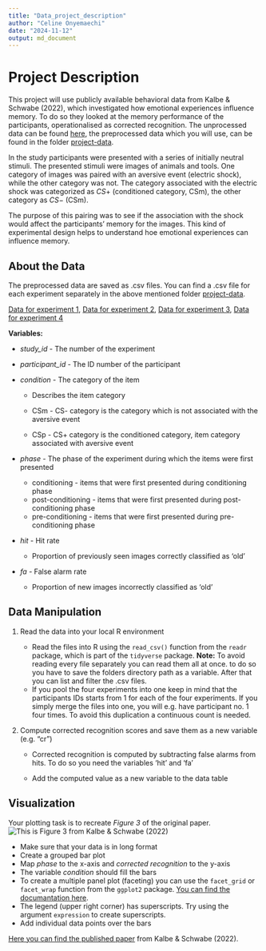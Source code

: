 ```yaml
---
title: "Data_project_description"
author: "Celine Onyemaechi"
date: "2024-11-12"
output: md_document
---
```


# Project Description

This project will use publicly available behavioral data from Kalbe & Schwabe (2022), which investigated how emotional experiences influence memory. To do so they looked at the memory performance of the participants, operationalised as corrected recognition. The unprocessed data can be found [here](https://osf.io/qpm3t/), the preprocessed data which you will use, can be found in the folder [project-data](/Projects/celineony/project-data).

In the study participants were presented with a series of initially neutral stimuli. The presented stimuli were images of animals and tools. One category of images was paired with an aversive event (electric shock), while the other category was not. The category associated with the electric shock was categorized as ${CS+}$ (conditioned category, CSm), the other category as ${CS-}$ (CSm).

The purpose of this pairing was to see if the association with the shock would affect the participants' memory for the images. This kind of experimental design helps to understand hoe emotional experiences can influence memory.

## About the Data

The preprocessed data are saved as .csv files. You can find a .csv file for each experiment separately in the above mentioned folder [project-data](/Projects/celineony/project-data).

[Data for experiment 1](/Projects/celineony/project-data/data_expr1.csv), [Data for experiment 2](/Projects/celineony/project-data/data_expr2.csv), [Data for experiment 3](/Projects/celineony/project-data/data_expr3.csv), [Data for experiment 4](/Projects/celineony/project-data/data_expr4.csv)

**Variables:**

-   *study_id* - The number of the experiment

-   *participant_id* - The ID number of the participant

-   *condition* - The category of the item

    -   Describes the item category

    -   CSm - CS- category is the category which is not associated with the aversive event

    -   CSp - CS+ category is the conditioned category, item category associated with aversive event

-   *phase* - The phase of the experiment during which the items were first presented

    -   conditioning - items that were first presented during conditioning phase
    -   post-conditioning - items that were first presented during post-conditioning phase
    -   pre-conditioning - items that were first presented during pre-conditioning phase

-   *hit* - Hit rate

    -   Proportion of previously seen images correctly classified as 'old'

-   *fa* - False alarm rate

    -   Proportion of new images incorrectly classified as 'old'

## Data Manipulation

1.  Read the data into your local R environment

    -   Read the files into R using the `read_csv()` function from the `readr` package, which is part of the `tidyverse` package. **Note:** To avoid reading every file separately you can read them all at once. to do so you have to save the folders directory path as a variable. After that you can list and filter the .csv files.
    -   If you pool the four experiments into one keep in mind that the participants IDs starts from 1 for each of the four experiments. If you simply merge the files into one, you will e.g. have participant no. 1 four times. To avoid this duplication a continuous count is needed.

2.  Compute corrected recognition scores and save them as a new variable (e.g. "cr")

    -   Corrected recognition is computed by subtracting false alarms from hits. To do so you need the variables 'hit' and 'fa'

    -   Add the computed value as a new variable to the data table

## Visualization

Your plotting task is to recreate *Figure 3* of the original paper. ![This is Figure 3 from Kalbe & Schwabe (2022)](images/figure03_Kalbe_Schwabe_2022.png "Figure to reproduce (Kalbe & Schwabe, 2022)")

-   Make sure that your data is in long format
-   Create a grouped bar plot
-   Map *phase* to the x-axis and *corrected recognition* to the y-axis
-   The variable *condition* should fill the bars
-   To create a multiple panel plot (faceting) you can use the `facet_grid` or `facet_wrap` function from the `ggplot2` package. [You can find the documantation here](https://r-charts.com/ggplot2/facets/).
-   The legend (upper right corner) has superscripts. Try using the argument `expression` to create superscripts.
-   Add individual data points over the bars

[Here you can find the published paper](https://www.psy.uni-hamburg.de/arbeitsbereiche/kognitionspsychologie/publikationen/kalbe-2021-journal-experimental-psychology.pdf) from Kalbe & Schwabe (2022).
